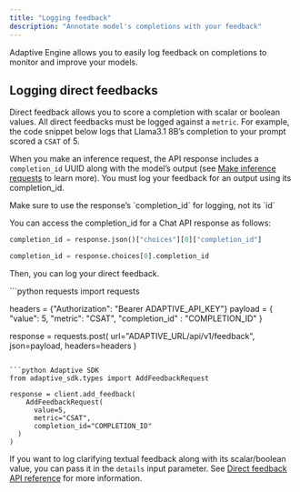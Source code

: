 ```yaml
---
title: "Logging feedback"
description: "Annotate model's completions with your feedback"
---
```

Adaptive Engine allows you to easily log feedback on completions to monitor and improve your models.

## Logging direct feedbacks
Direct feedback allows you to score a completion with scalar or boolean values. All direct feedbacks must be logged against a `metric`.
For example, the code snippet below logs that Llama3.1 8B’s completion to your prompt scored a `CSAT` of 5. 

When you make an inference request, the API response includes a `completion_id` UUID along with the
model’s output (see [Make inference requests](/get-started/inference) to learn more). You must log your feedback
for an output using its completion_id.

<Warning>
  Make sure to use the response’s `completion_id` for logging, not its `id`
</Warning>

You can access the completion_id for a Chat API response as follows:
<CodeGroup>
```python requests
completion_id = response.json()["choices"][0]["completion_id"]
```

```python Adaptive SDK / OpenAI Python
completion_id = response.choices[0].completion_id
```
</CodeGroup>

Then, you can log your direct feedback.

<CodeGroup>
```python requests
import requests

headers = {"Authorization": "Bearer ADAPTIVE_API_KEY"}
payload = { 
  "value": 5,
  "metric": "CSAT",
  "completion_id" : "COMPLETION_ID"
}

response = requests.post(
  url="ADAPTIVE_URL/api/v1/feedback",
  json=payload,
  headers=headers
)
```

```python Adaptive SDK
from adaptive_sdk.types import AddFeedbackRequest

response = client.add_feedback(
	AddFeedbackRequest(
	  value=5,
	  metric="CSAT",
	  completion_id="COMPLETION_ID"
  )
)
```
</CodeGroup>

If you want to log clarifying textual feedback along with its scalar/boolean value, you can pass it in the `details` input parameter.
See [Direct feedback API reference](/api-reference/feedback/post-apiv1feedback) for more information.
